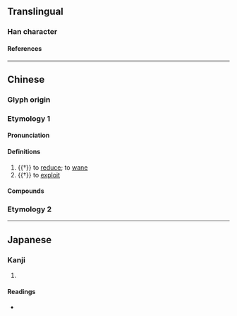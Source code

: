 {{also|脧}}
{{character info/new}}
==Translingual==

===Han character===
{{Han char|rn=74|rad=月|as=07|sn=11|four=73247|canj=BICE|ids=⿰月夋}}

====References====
{{Han ref|kx=0505.260|dkj=14365|dj=0884.200|hdz=32082.100|uh=6718}}

----

==Chinese==

===Glyph origin===
{{Han etym}}

===Etymology 1===
{{zh-forms}}

====Pronunciation====
{{zh-pron
|m=juān
|c=syun1,zyun1,zeon1,zeon3
|mc=y
|oc=y
|cat=v
}}

====Definitions====
{{zh-hanzi}}

# {{†}} to [[reduce]]; to [[wane]]
# {{†}} to [[exploit]]

====Compounds====
{{zh-der|日朘月削|歲朘月耗|日削月朘|朘削}}

===Etymology 2===
{{zh-see|脧|v}}

----

==Japanese==

===Kanji===
{{ja-kanji|grade=|rs=月07}}

# {{defn|lang=ja|sort=月07}}

====Readings====
* {{ja-readings|on=[[せん]] (sen)|kun=[[ちじまる]] (chijimaru), [[ちじむ]] (chijimu), [[へる]] (heru)}}